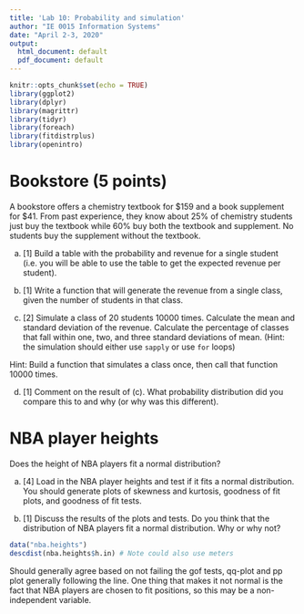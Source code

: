 ```yaml
---
title: 'Lab 10: Probability and simulation'
author: "IE 0015 Information Systems"
date: "April 2-3, 2020"
output:
  html_document: default
  pdf_document: default
---
```


```r
knitr::opts_chunk$set(echo = TRUE)
library(ggplot2)
library(dplyr)
library(magrittr)
library(tidyr)
library(foreach)
library(fitdistrplus)
library(openintro)
```

# Bookstore (5 points)

A bookstore offers a chemistry textbook for \$159 and a book supplement for \$41.  From past experience, they know about 25\% of chemistry students just buy the textbook while 60\% buy both the textbook and supplement.  No students buy the supplement without the textbook.

a.  [1] Build a table with the probability and revenue for a single student (i.e. you will be able to use the table to get the expected revenue per student).

b.  [1] Write a function that will generate the revenue from a single class, given the number of students in that class.

c.  [2] Simulate a class of 20 students 10000 times.  Calculate the mean and standard deviation of the revenue.  Calculate the percentage of classes that fall within one, two, and three standard deviations of mean. (Hint: the simulation should either use `sapply` or use `for` loops)

Hint:  Build a function that simulates a class once, then call that function 10000 times.

d.  [1] Comment on the result of (c).  What probability distribution did you compare this to and why (or why was this different).


#  NBA player heights

Does the height of NBA players fit a normal distribution?

a.  [4] Load in the NBA player heights and test if it fits a normal distribution.  You should generate plots of skewness and kurtosis, goodness of fit plots, and goodness of fit tests.

b.  [1] Discuss the results of the plots and tests. Do you think that the distribution of NBA players fit a normal distribution.  Why or why not?

```r
data("nba.heights")
descdist(nba.heights$h.in) # Note could also use meters
```

Should generally agree based on not failing the gof tests, qq-plot and pp plot generally following the line.  One thing that makes it not normal is the fact that NBA players are chosen to fit positions, so this may be a non-independent variable.
